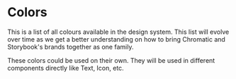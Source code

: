 
<Meta title="Tokens/Colors" />

# Colors

This is a list of all colours available in the design system. This list will evolve over time as we get a better understanding on how to bring Chromatic and Storybook's brands together as one family.

<InfoBox>
  These colors could be used on their own. They will be used in different
  components directly like Text, Icon, etc.
</InfoBox>

<Stack marginTop={12} />

<ColorPalette>
  <ColorItem
    title="Base"
    subtitle="2 colours"
    colors={{ White: color.white, Black: color.black }}
  />
  <ColorItem
    title="Slate"
    subtitle="9 colours"
    colors={{
      slate50: color.slate50,
      slate100: color.slate100,
      slate200: color.slate200,
      slate300: color.slate300,
      slate400: color.slate400,
      slate500: color.slate500,
      slate600: color.slate600,
      slate700: color.slate700,
      slate800: color.slate800,
    }}
  />
  <ColorItem
    title="Blue"
    subtitle="7 colours"
    colors={{
      blue50: color.blue50,
      blue100: color.blue100,
      blue200: color.blue200,
      blue300: color.blue300,
      blue400: color.blue400,
      blue500: color.blue500,
      blue600: color.blue600,
    }}
  />
  <ColorItem
    title="Transparent Blue"
    subtitle="2 colours"
    colors={{
      blueTr10: color.blueTr10,
      blueTr50: color.blueTr50,
    }}
  />
  <ColorItem
    title="cyan"
    subtitle="7 colours"
    colors={{
      cyan50: color.cyan50,
      cyan100: color.cyan100,
      cyan200: color.cyan200,
      cyan300: color.cyan300,
      cyan400: color.cyan400,
      cyan500: color.cyan500,
      cyan600: color.cyan600,
    }}
  />
  <ColorItem
    title="green"
    subtitle="7 colours"
    colors={{
      green50: color.green50,
      green100: color.green100,
      green200: color.green200,
      green300: color.green300,
      green400: color.green400,
      green500: color.green500,
      green600: color.green600,
    }}
  />
  <ColorItem
    title="Yellow"
    subtitle="7 colours"
    colors={{
      yellow50: color.yellow50,
      yellow100: color.yellow100,
      yellow200: color.yellow200,
      yellow300: color.yellow300,
      yellow400: color.yellow400,
      yellow500: color.yellow500,
      yellow600: color.yellow600,
    }}
  />
  <ColorItem
    title="Orange"
    subtitle="7 colours"
    colors={{
      orange50: color.orange50,
      orange100: color.orange100,
      orange200: color.orange200,
      orange300: color.orange300,
      orange400: color.orange400,
      orange500: color.orange500,
      orange600: color.orange600,
    }}
  />
  <ColorItem
    title="Pink"
    subtitle="7 colours"
    colors={{
      pink50: color.pink50,
      pink100: color.pink100,
      pink200: color.pink200,
      pink300: color.pink300,
      pink400: color.pink400,
      pink500: color.pink500,
      pink600: color.pink600,
    }}
  />
  <ColorItem
    title="Purple"
    subtitle="7 colours"
    colors={{
      purple50: color.purple50,
      purple100: color.purple100,
      purple200: color.purple200,
      purple300: color.purple300,
      purple400: color.purple400,
      purple500: color.purple500,
      purple600: color.purple600,
    }}
  />
</ColorPalette>
